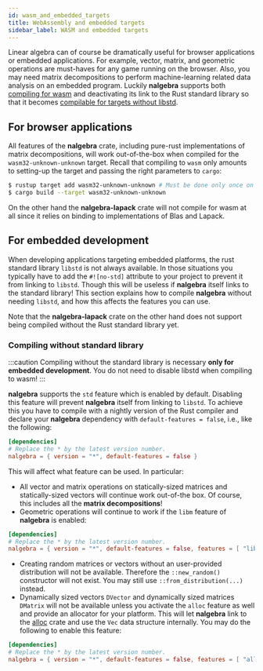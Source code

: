 ```yaml
---
id: wasm_and_embedded_targets
title: WebAssembly and embedded targets
sidebar_label: WASM and embedded targets
---
```



Linear algebra can of course be dramatically useful for browser applications
or embedded applications. For example, vector, matrix, and geometric operations
are must-haves for any game running on the browser. Also, you may need matrix decompositions
to perform machine-learning related data analysis on an embedded program. Luckily **nalgebra**
supports both [compiling for wasm](./wasm_and_embedded_targets.mdx#for-browser-applications) and deactivating its
link to the Rust standard library so that it becomes
[compilable for targets without libstd](./wasm_and_embedded_targets.mdx#for-embedded-development).

## For browser applications
All features of the **nalgebra** crate, including pure-rust implementations of matrix
decompositions, will work out-of-the-box when compiled for the `wasm32-unknown-unknown`
target. Recall that compiling to `wasm` only amounts to setting-up the target and passing
the right parameters to `cargo`:

```bash
$ rustup target add wasm32-unknown-unknown # Must be done only once on your machine.
$ cargo build --target wasm32-unknown-unknown
```

On the other hand the **nalgebra-lapack** crate will not compile for wasm at all since
it relies on binding to implementations of Blas and Lapack.

## For embedded development
When developing applications targeting embedded platforms, the rust standard library
`libstd` is not always available. In those situations you typically have to add the `#![no-std]`
attribute to your project to prevent it from linking to `libstd`. Though this
will be useless if **nalgebra** itself links to the standard library! This section
explains how to compile **nalgebra** without needing `libstd`, and how this affects
the features you can use.

Note that the **nalgebra-lapack** crate on the other hand does not support being compiled
without the Rust standard library yet.

### Compiling without standard library

:::caution
Compiling without the standard library is necessary **only for embedded development**.
You do not need to disable libstd when compiling to wasm!
:::

**nalgebra** supports the `std` feature which is enabled by default. Disabling this
feature will prevent **nalgebra** itself from linking to `libstd`. To achieve this
you have to compile with a nightly version of the Rust compiler and declare your **nalgebra**
dependency with `default-features = false`, i.e., like the following:

```toml
[dependencies]
# Replace the * by the latest version number.
nalgebra = { version = "*", default-features = false }
```

This will affect what feature can be used. In particular:

* All vector and matrix operations on statically-sized matrices and statically-sized vectors will
  continue work out-of-the box. Of course, this includes all the **matrix decompositions**!
* Geometric operations will continue to work if the `libm` feature of **nalgebra** is enabled:
```toml
[dependencies]
# Replace the * by the latest version number.
nalgebra = { version = "*", default-features = false, features = [ "libm" ] }
```
* Creating random matrices or vectors without an user-provided distribution will not be available. Therefore
  the `::new_random()` constructor will not exist. You may still use `::from_distribution(...)` instead.
* Dynamically sized vectors `DVector` and dynamically sized matrices `DMatrix` will not be available unless you activate
  the `alloc` feature as well and provide an allocator for your platform. This will let **nalgebra**
  link to the [alloc](https://doc.rust-lang.org/alloc/) crate and use the `Vec` data structure internally. You may
  do the following to enable this feature:

```toml
[dependencies]
# Replace the * by the latest version number.
nalgebra = { version = "*", default-features = false, features = [ "alloc" ] }
```
